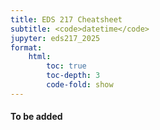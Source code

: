 ```yaml
---
title: EDS 217 Cheatsheet
subtitle: <code>datetime</code>
jupyter: eds217_2025
format: 
    html:
        toc: true
        toc-depth: 3
        code-fold: show
---
```


#### To be added

